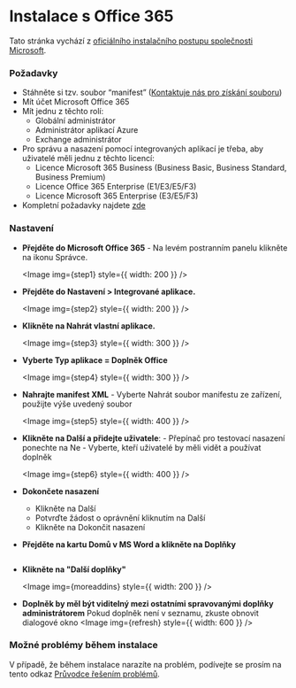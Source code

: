 
# Instalace s Office 365

Tato stránka vychází z
[oficiálního instalačního postupu společnosti Microsoft](https://learn.microsoft.com/en-us/microsoft-365/admin/manage/office-addins?view=o365-worldwide#upload-custom-office-add-ins-in-your-organization).

### Požadavky

- Stáhněte si tzv. soubor “manifest” ([Kontaktuje nás pro získání souboru]((mailto:info@singledraft.ai)))
- Mít účet Microsoft Office 365
- Mít jednu z těchto rolí:
  - Globální administrátor
  - Administrátor aplikací Azure
  - Exchange administrátor
- Pro správu a nasazení pomocí integrovaných aplikací je třeba, aby uživatelé měli jednu z těchto licencí:
  - Licence Microsoft 365 Business (Business Basic, Business Standard, Business Premium)
  - Licence Office 365 Enterprise (E1/E3/E5/F3)
  - Licence Microsoft 365 Enterprise (E3/E5/F3)
- Kompletní požadavky najdete [zde](https://learn.microsoft.com/en-us/microsoft-365/admin/manage/centralized-deployment-of-add-ins?view=o365-worldwide)

### Nastavení

- **Přejděte do Microsoft Office 365** - Na levém postranním panelu klikněte na ikonu Správce.<br/>

  <Image img={step1} style={{ width: 200 }} />

- **Přejděte do Nastavení > Integrované aplikace.**<br/>

  <Image img={step2} style={{ width: 200 }} />

- **Klikněte na Nahrát vlastní aplikace.**<br/>

  <Image img={step3} style={{ width: 300 }} />

- **Vyberte Typ aplikace = Doplněk Office**<br/>

  <Image img={step4} style={{ width: 300 }} />

- **Nahrajte manifest XML** - Vyberte Nahrát soubor manifestu ze zařízení, použijte výše uvedený soubor<br/>

  <Image img={step5} style={{ width: 400 }} />

- **Klikněte na Další a přidejte uživatele**: - Přepínač pro testovací nasazení ponechte na Ne - Vyberte, kteří uživatelé by měli vidět a používat doplněk<br/>

  <Image img={step6} style={{ width: 400 }} />

- **Dokončete nasazení**

  - Klikněte na Další
  - Potvrďte žádost o oprávnění kliknutím na Další
  - Klikněte na Dokončit nasazení

- **Přejděte na kartu Domů v MS Word a klikněte na Doplňky**

  <Image img={home} />

- **Klikněte na "Další doplňky"**

  <Image img={moreaddins} style={{ width: 200 }} />

- **Doplněk by měl být viditelný mezi ostatními spravovanými doplňky administrátorem**
  Pokud doplněk není v seznamu, zkuste obnovit dialogové okno
  <Image img={refresh} style={{ width: 600 }} />

### Možné problémy během instalace

V případě, že během instalace narazíte na problém, podívejte se prosím na tento odkaz
[Průvodce řešením problémů](troubleshooting.mdx).
